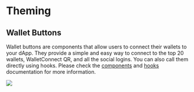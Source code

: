 
# Theming

<Theming />

## Wallet Buttons

Wallet buttons are components that allow users to connect their wallets to your dApp. They provide a simple and easy way to connect to the top 20 wallets, WalletConnect QR, and all the social logins.
You can also call them directly using hooks. Please check the [components](/appkit/next/core/components#walletButtons) and [hooks](/appkit/next/core/hooks#useappkitwallet) documentation for more information.

<img src="/assets/walletButtons.jpg" />
